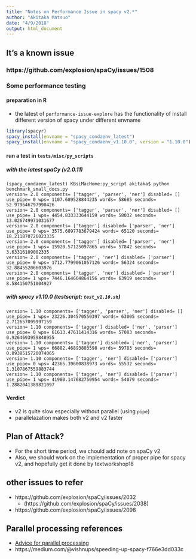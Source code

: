 ```yaml
---
title: "Notes on Performance Issue in spacy v2.*"
author: "Akitaka Matsuo"
date: "4/9/2018"
output: html_document
---
```



## It's a known issue

### https://github.com/explosion/spaCy/issues/1508


### Some performance testing


#### preparation in R
- the latest of `performance-issue-explore` has the functionality of install different version of spacy under different envname 

```r
library(spacyr)
spacy_install(envname = "spacy_condaenv_latest")
spacy_install(envname = "spacy_condaenv_v1.10.0", version = "1.10.0")
```

#### run a test in `tests/misc/py_scripts`

##### with the latest spaCy (v2.0.11)
```
(spacy_condaenv_latest) KBsiMacHome:py_script akitaka$ python benchmark_small_docs.py
version= 2.0 components= ['tagger', 'parser', 'ner'] disabled= [] use_pipe= 0 wps= 1107.689528844235 words= 58685 seconds= 52.979646797990426
version= 2.0 components= ['tagger', 'parser', 'ner'] disabled= [] use_pipe= 1 wps= 4454.833333644159 words= 58032 seconds= 13.026749971031677
version= 2.0 components= ['tagger'] disabled= ['parser', 'ner'] use_pipe= 0 wps= 3575.6897783679424 words= 65120 seconds= 18.211870726023335
version= 2.0 components= ['tagger'] disabled= ['parser', 'ner'] use_pipe= 1 wps= 15920.57125097865 words= 57842 seconds= 3.63316109002335
version= 2.0 components= ['tagger', 'ner'] disabled= ['parser'] use_pipe= 0 wps= 1712.7799061057126 words= 56324 seconds= 32.88455206603976
version= 2.0 components= ['tagger', 'ner'] disabled= ['parser'] use_pipe= 1 wps= 7446.164664864156 words= 63919 seconds= 8.584150751004927
```

##### with spacy v1.10.0 (testscript: `test_v1.10.sh`)
```
version= 1.10 components= ['tagger', 'parser', 'ner'] disabled= [] use_pipe= 1 wps= 23226.304570550397 words= 63005 seconds= 2.712657099997159
version= 1.10 components= ['tagger'] disabled= ['ner', 'parser'] use_pipe= 0 wps= 61613.47611414316 words= 57083 seconds= 0.9264693959848955
version= 1.10 components= ['tagger'] disabled= ['ner', 'parser'] use_pipe= 1 wps= 66882.46893803598 words= 59783 seconds= 0.8938515720074065
version= 1.10 components= ['tagger', 'ner'] disabled= ['parser'] use_pipe= 0 wps= 42365.39600838973 words= 55532 seconds= 1.3107867559883744
version= 1.10 components= ['tagger', 'ner'] disabled= ['parser'] use_pipe= 1 wps= 41980.147682750954 words= 54079 seconds= 1.2882041389821097
```

#### Verdict

- v2 is quite slow especially without parallel (using `pipe`)
- parallelazation makes both v2 and v2 faster

## Plan of Attack?

- For the short time period, we chould add note on spaCy v2
- Also, we should work on the implementation of proper pipe for spacy v2, and hopefully get it done by textworkshop18


## other issues to refer
- https://github.com/explosion/spaCy/issues/2032
    - (https://github.com/explosion/spaCy/issues/2038)
- https://github.com/explosion/spaCy/issues/2098


## Parallel processing references
- [Advice for parallel processing](https://github.com/explosion/spaCy/issues/1839)
- https://medium.com/@vishnups/speeding-up-spacy-f766e3dd033c



